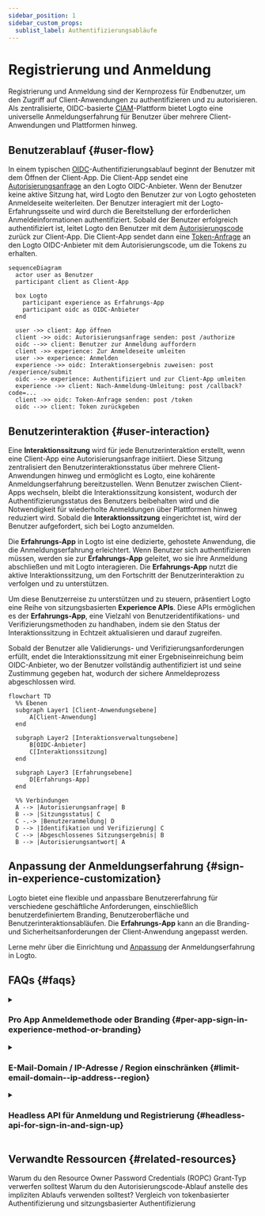 ```yaml
---
sidebar_position: 1
sidebar_custom_props:
  sublist_label: Authentifizierungsabläufe
---
```


# Registrierung und Anmeldung

Registrierung und Anmeldung sind der Kernprozess für Endbenutzer, um den Zugriff auf Client-Anwendungen zu authentifizieren und zu autorisieren. Als zentralisierte, OIDC-basierte [CIAM](https://auth.wiki/iam)-Plattform bietet Logto eine universelle Anmeldungserfahrung für Benutzer über mehrere Client-Anwendungen und Plattformen hinweg.

## Benutzerablauf \{#user-flow}

In einem typischen [OIDC](https://auth.wiki/openid-connect)-Authentifizierungsablauf beginnt der Benutzer mit dem Öffnen der Client-App. Die Client-App sendet eine [Autorisierungsanfrage](https://auth.wiki/authorization-request) an den Logto OIDC-Anbieter. Wenn der Benutzer keine aktive Sitzung hat, wird Logto den Benutzer zur von Logto gehosteten Anmeldeseite weiterleiten. Der Benutzer interagiert mit der Logto-Erfahrungsseite und wird durch die Bereitstellung der erforderlichen Anmeldeinformationen authentifiziert. Sobald der Benutzer erfolgreich authentifiziert ist, leitet Logto den Benutzer mit dem [Autorisierungscode](https://auth.wiki/authorization-code-flow#how-does-authorization-code-flow-work) zurück zur Client-App. Die Client-App sendet dann eine [Token-Anfrage](https://auth.wiki/token-request) an den Logto OIDC-Anbieter mit dem Autorisierungscode, um die Tokens zu erhalten.

```mermaid
sequenceDiagram
  actor user as Benutzer
  participant client as Client-App

  box Logto
    participant experience as Erfahrungs-App
    participant oidc as OIDC-Anbieter
  end

  user ->> client: App öffnen
  client ->> oidc: Autorisierungsanfrage senden: post /authorize
  oidc -->> client: Benutzer zur Anmeldung auffordern
  client ->> experience: Zur Anmeldeseite umleiten
  user ->> experience: Anmelden
  experience ->> oidc: Interaktionsergebnis zuweisen: post /experience/submit
  oidc -->> experience: Authentifiziert und zur Client-App umleiten
  experience ->> client: Nach-Anmeldung-Umleitung: post /callback?code=...
  client ->> oidc: Token-Anfrage senden: post /token
  oidc -->> client: Token zurückgeben
```

## Benutzerinteraktion \{#user-interaction}

Eine **Interaktionssitzung** wird für jede Benutzerinteraktion erstellt, wenn eine Client-App eine Autorisierungsanfrage initiiert. Diese Sitzung zentralisiert den Benutzerinteraktionsstatus über mehrere Client-Anwendungen hinweg und ermöglicht es Logto, eine kohärente Anmeldungserfahrung bereitzustellen. Wenn Benutzer zwischen Client-Apps wechseln, bleibt die Interaktionssitzung konsistent, wodurch der Authentifizierungsstatus des Benutzers beibehalten wird und die Notwendigkeit für wiederholte Anmeldungen über Plattformen hinweg reduziert wird. Sobald die **Interaktionssitzung** eingerichtet ist, wird der Benutzer aufgefordert, sich bei Logto anzumelden.

Die **Erfahrungs-App** in Logto ist eine dedizierte, gehostete Anwendung, die die Anmeldungserfahrung erleichtert. Wenn Benutzer sich authentifizieren müssen, werden sie zur **Erfahrungs-App** geleitet, wo sie ihre Anmeldung abschließen und mit Logto interagieren. Die **Erfahrungs-App** nutzt die aktive Interaktionssitzung, um den Fortschritt der Benutzerinteraktion zu verfolgen und zu unterstützen.

Um diese Benutzerreise zu unterstützen und zu steuern, präsentiert Logto eine Reihe von sitzungsbasierten **Experience APIs**. Diese APIs ermöglichen es der **Erfahrungs-App**, eine Vielzahl von Benutzeridentifikations- und Verifizierungsmethoden zu handhaben, indem sie den Status der Interaktionssitzung in Echtzeit aktualisieren und darauf zugreifen.

Sobald der Benutzer alle Validierungs- und Verifizierungsanforderungen erfüllt, endet die Interaktionssitzung mit einer Ergebniseinreichung beim OIDC-Anbieter, wo der Benutzer vollständig authentifiziert ist und seine Zustimmung gegeben hat, wodurch der sichere Anmeldeprozess abgeschlossen wird.

```mermaid
flowchart TD
  %% Ebenen
  subgraph Layer1 [Client-Anwendungsebene]
      A[Client-Anwendung]
  end

  subgraph Layer2 [Interaktionsverwaltungsebene]
      B[OIDC-Anbieter]
      C[Interaktionssitzung]
  end

  subgraph Layer3 [Erfahrungsebene]
      D[Erfahrungs-App]
  end

  %% Verbindungen
  A --> |Autorisierungsanfrage| B
  B --> |Sitzungsstatus| C
  C -.-> |Benutzeranmeldung| D
  D --> |Identifikation und Verifizierung| C
  C --> |Abgeschlossenes Sitzungsergebnis| B
  B --> |Autorisierungsantwort| A
```

## Anpassung der Anmeldungserfahrung \{#sign-in-experience-customization}

Logto bietet eine flexible und anpassbare Benutzererfahrung für verschiedene geschäftliche Anforderungen, einschließlich benutzerdefiniertem Branding, Benutzeroberfläche und Benutzerinteraktionsabläufen. Die **Erfahrungs-App** kann an die Branding- und Sicherheitsanforderungen der Client-Anwendung angepasst werden.

Lerne mehr über die Einrichtung und [Anpassung](/customization) der Anmeldungserfahrung in Logto.

## FAQs \{#faqs}

<details>
  <summary>

### Pro App Anmeldemethode oder Branding \{#per-app-sign-in-experience-method-or-branding}

</summary>

Für Anwendungen oder Organisationen, die unterschiedliche **Anmelde-UIs** benötigen, unterstützt Logto die Anpassung von [App-spezifischem Branding](/customization/match-your-brand#app-specific-branding) und [Organisationsspezifischem Branding](/customization/match-your-brand#organization-specific-branding).

Wenn du verschiedene **Anmeldemethoden** basierend auf Benutzertyp oder Standort anbieten musst, verwende einfach [Authentifizierungsparameter](/end-user-flows/authentication-parameters) (z. B. `first_screen` und `direct_sign_in`), um Benutzer zu einer Endbenutzerseite mit maßgeschneiderten Anmeldeoptionen zu leiten.

</details>
<details>
  <summary>

### E-Mail-Domain / IP-Adresse / Region einschränken \{#limit-email-domain--ip-address--region}

</summary>

Für attributbasierte Zugangskontrolle, zum Beispiel die Einschränkung der Anmeldung basierend auf E-Mail-Domain, IP-Adresse oder Region, kannst du die Funktion [Benutzerdefinierte Token-Ansprüche](/developers/custom-token-claims/) in Logto verwenden, um Autorisierungsanfragen basierend auf den Attributen des Benutzers abzulehnen oder zuzulassen.

</details>
<details>
  <summary>

### Headless API für Anmeldung und Registrierung \{#headless-api-for-sign-in-and-sign-up}

</summary>

Derzeit bietet Logto keine Headless API für Anmeldung und Registrierung. Du kannst jedoch deine eigene Anmelde-UI mit der Funktion [Bring your own UI](/customization/bring-your-ui/) verwenden, um die Anmelde- und Registrierungserfahrung anzupassen.

</details>

## Verwandte Ressourcen \{#related-resources}

<Url href="https://blog.logto.io/deprecated-ropc-grant-type">
  Warum du den Resource Owner Password Credentials (ROPC) Grant-Typ verwerfen solltest
</Url>

<Url href="https://blog.logto.io/implicit-flow-is-dead">
  Warum du den Autorisierungscode-Ablauf anstelle des impliziten Ablaufs verwenden solltest?
</Url>

<Url href="https://blog.logto.io/token-based-authentication-vs-session-based-authentication">
  Vergleich von tokenbasierter Authentifizierung und sitzungsbasierter Authentifizierung
</Url>